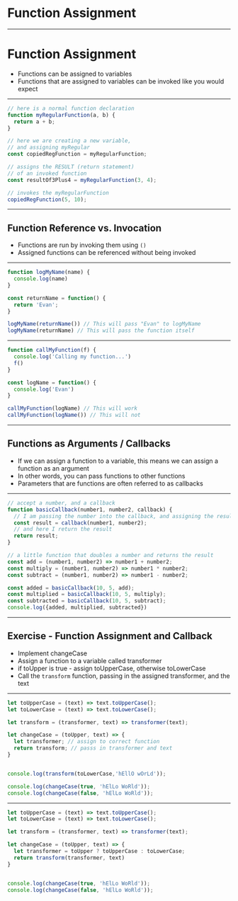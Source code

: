 


# Function Assignment

---

# Function Assignment

- Functions can be assigned to variables
- Functions that are assigned to variables can be invoked like you would expect

---

```javascript
// here is a normal function declaration
function myRegularFunction(a, b) {
  return a + b;
}

// here we are creating a new variable,
// and assigning myRegular
const copiedRegFunction = myRegularFunction;

// assigns the RESULT (return statement)
// of an invoked function
const resultOf3Plus4 = myRegularFunction(3, 4);

// invokes the myRegularFunction
copiedRegFunction(5, 10);
```

---

## Function Reference vs. Invocation

- Functions are run by invoking them using `()`
- Assigned functions can be referenced without being invoked

---


```javascript Function Invocation
function logMyName(name) {
  console.log(name)
}

const returnName = function() {
  return 'Evan';
}

logMyName(returnName()) // This will pass "Evan" to logMyName
logMyName(returnName) // This will pass the function itself
```

---


```javascript Function Invocation
function callMyFunction(f) {
  console.log('Calling my function...')
  f()
}

const logName = function() {
  console.log('Evan')
}

callMyFunction(logName) // This will work
callMyFunction(logName()) // This will not
```

---

## Functions as Arguments / Callbacks

- If we can assign a function to a variable, this means we can assign a function as an argument
- In other words, you can pass functions to other functions
- Parameters that are functions are often referred to as callbacks

---


```javascript Function Callbacks
// accept a number, and a callback
function basicCallback(number1, number2, callback) {
  // I am passing the number into the callback, and assigning the result
  const result = callback(number1, number2);
  // and here I return the result
  return result;
}

// a little function that doubles a number and returns the result
const add = (number1, number2) => number1 + number2;
const multiply = (number1, number2) => number1 * number2;
const subtract = (number1, number2) => number1 - number2;

const added = basicCallback(10, 5, add);
const multiplied = basicCallback(10, 5, multiply);
const subtracted = basicCallback(10, 5, subtract);
console.log({added, multiplied, subtracted})
```

---

## Exercise - Function Assignment and Callback 

* Implement changeCase 
* Assign a function to a variable called transformer 
* if toUpper is true - assign toUpperCase, otherwise toLowerCase
* Call the `transform` function, passing in the assigned transformer, and the text

---


```javascript Exercise - Function Assignment and Callback 
let toUpperCase = (text) => text.toUpperCase();
let toLowerCase = (text) => text.toLowerCase();

let transform = (transformer, text) => transformer(text);

let changeCase = (toUpper, text) => {
  let transformer; // assign to correct function 
  return transform; // passs in transformer and text
}


console.log(transform(toLowerCase,'hEllO wOrLd'));

console.log(changeCase(true, 'hElLo WoRld'));
console.log(changeCase(false, 'hElLo WoRld'));

```

---

```javascript Solution - Function Assignment and Callback 
let toUpperCase = (text) => text.toUpperCase();
let toLowerCase = (text) => text.toLowerCase();

let transform = (transformer, text) => transformer(text);

let changeCase = (toUpper, text) => {
  let transformer = toUpper ? toUpperCase : toLowerCase; 
  return transform(transformer, text)
}


console.log(changeCase(true, 'hElLo WoRld'));
console.log(changeCase(false, 'hElLo WoRld'));

```
